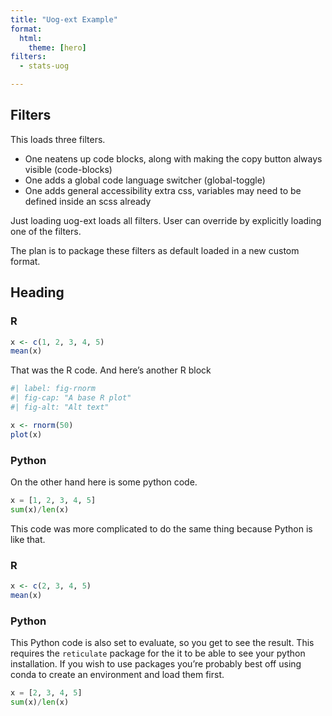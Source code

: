 ```yaml
---
title: "Uog-ext Example"
format:
  html:
    theme: [hero]
filters:
  - stats-uog

---
```


## Filters

This loads three filters.

  - One neatens up code blocks, along with making the copy button always visible (code-blocks)
  - One adds a global code language switcher (global-toggle)
  - One adds general accessibility extra css, variables may need to be defined inside an scss already

Just loading uog-ext loads all filters. User can override by explicitly loading one of the filters.

The plan is to package these filters as default loaded in a new custom format.


## Heading
    
::: {.panel-tabset}

### R

```r
x <- c(1, 2, 3, 4, 5)
mean(x)
```

That was the R code. And here's another R block

```r
#| label: fig-rnorm
#| fig-cap: "A base R plot"
#| fig-alt: "Alt text"

x <- rnorm(50)
plot(x)
```


### Python

On the other hand here is some python code.

```python
x = [1, 2, 3, 4, 5]
sum(x)/len(x)
```

This code was more complicated to do the same thing because Python is like that.

:::
  
::: {.panel-tabset}

### R

```r
x <- c(2, 3, 4, 5)
mean(x)
```

### Python

This Python code is also set to evaluate, so you get to see the result. This requires the `reticulate` package for the it to be able to see your python installation. If you wish to use packages you're probably best off using conda to create an environment and load them first.

```python
x = [2, 3, 4, 5]
sum(x)/len(x)
```

::: 


